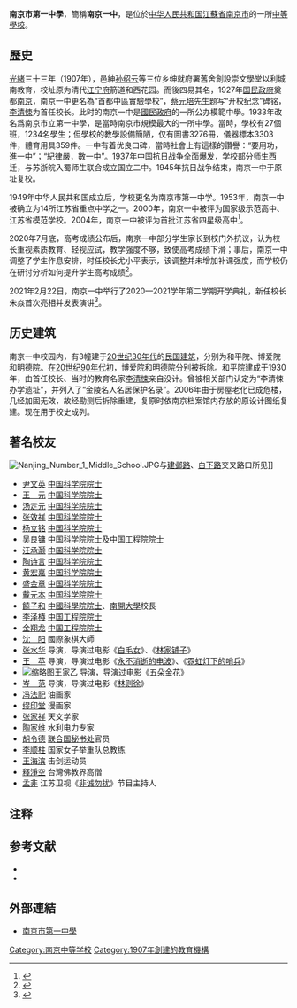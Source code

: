 {{Infobox_Highschool2
| name = 南京市第一中学
| picture = [[File:Nanjing_First_High_School_entrance,2011.jpg|330px]]
| motto = 求真 为民
| established = 1907年
| type = 公立[[完全中學|完全中學]]
| principal = 朱焱
| country = {{PRC}}
| city = [[江蘇省|江蘇省]][[南京市|南京市]]
| address = [[中山南路_(南京)|中山南路]]301号
| campus = 40000余平方米
| faculty = 230名
| enrollment = 2500名
| website = [http://www.njyz.net/ 南京市第一中学网站]
}}

'''南京市第一中學'''，簡稱'''南京一中'''，是位於[[中华人民共和国|中华人民共和国]][[江蘇省|江蘇省]][[南京市|南京市]]的一所[[中等學校|中等學校]]。

==歷史==
[[光緒|光緒]]三十三年（1907年），邑紳[[孙绍云|孙绍云]]等三位乡绅就府署舊舍創設崇文學堂以利城南教育，校址原为清代[[江宁府|江宁府]]箭道和西花园。而後四易其名，1927年[[国民政府|国民政府]]奠都[[南京|南京]]，南京一中更名為“首都中區實驗學校”，[[蔡元培|蔡元培]]先生题写“开校纪念”碑铭，[[李清悚|李清悚]]为首任校长。此时的南京一中是[[國民政府|國民政府]]的一所公办模範中學。1933年改名爲南京市立第一中學，是當時南京市規模最大的一所中學。當時，學校有27個班，1234名學生；但學校的教學設備簡陋，仅有圖書3276冊，儀器標本3303件，體育用具359件。一中有着优良口碑，當時社會上有這樣的讚譽：“要用功，進一中”；“紀律嚴，數一中”。1937年中国抗日战争全面爆发，学校部分师生西迁，与苏浙皖入蜀师生联合成立国立二中。1945年抗日战争结束，南京一中于原址复校。

1949年中华人民共和国成立后，学校更名为南京市第一中学。1953年，南京一中被确立为14所江苏省重点中学之一。2000年，南京一中被评为国家级示范高中、江苏省模范学校。2004年，南京一中被评为首批江苏省四星级高中<ref>{{Cite web|url=http://www.njyz.net/s/1/t/54/p/1/c/4/d/539/list.htm|title=学校简介|accessdate=2019-05-20|work=www.njyz.net|archive-date=2020-01-14|archive-url=https://web.archive.org/web/20200114113407/http://www.njyz.net/s/1/t/54/p/1/c/4/d/539/list.htm|dead-url=no}}</ref>。

2020年7月底，高考成绩公布后，南京一中部分学生家长到校门外抗议，认为校长重视素质教育、轻视应试，教学强度不够，致使高考成绩下滑；事后，南京一中调整了学生作息安排，时任校长尤小平表示，该调整并未增加补课强度，而学校仍在研讨分析如何提升学生高考成绩<ref>{{Cite news|url=https://www.thepaper.cn/newsDetail_forward_8574022|title=南京一中校长回应高考成绩下滑风波：确有做的不到位之处|date=2020-08-04|work=澎湃新闻|accessdate=2020-09-10|archive-date=2021-01-06|archive-url=https://web.archive.org/web/20210106153818/https://www.thepaper.cn/newsDetail_forward_8574022|dead-url=no}}</ref>。

2021年2月22日，南京一中举行了2020—2021学年第二学期开学典礼，新任校长朱焱首次亮相并发表演讲<ref>{{Cite web|title=南京一中新任校长朱焱亮相今天上午开学典礼|url=https://k.sina.com.cn/article_1653603955_628ffe73019011iw2.html|accessdate=2021-02-25|date=2021-02-22|last=扬子晚报|work=k.sina.cn}}</ref>。

== 历史建筑 ==
南京一中校园内，有3幢建于[[20世纪30年代|20世纪30年代]]的[[南京民国建筑|民国建筑]]，分别为和平院、博爱院和明德院。在[[20世纪90年代|20世纪90年代]]初，博爱院和明德院分别被拆除。和平院建成于1930年，由首任校长、当时的教育名家[[李清悚|李清悚]]亲自没计。曾被相关部门认定为“李清悚办学遗址”，并列入了“金陵名人名居保护名录”。2006年由于房屋老化已成危楼，几经加固无效，故经勘测后拆除重建，复原时依南京档案馆内存放的原设计图纸复建。现在用于校史成列。

== 著名校友 ==
[[File:Nanjing_Number_1_Middle_School.JPG|thumb]]与[[建邺路|建邺路]]、[[白下路|白下路]]交叉路口所见]]
*[[尹文英|尹文英]] [[中国科学院院士|中国科学院院士]]
*[[王元_(数学家)|王　元]] [[中国科学院院士|中国科学院院士]]
*[[汤定元|汤定元]] [[中国科学院院士|中国科学院院士]]
*[[张效祥|张效祥]] [[中国科学院院士|中国科学院院士]]
*[[杨立铭|杨立铭]] [[中国科学院院士|中国科学院院士]]
*[[吴良镛|吴良镛]] [[中国科学院院士|中国科学院院士]]及[[中国工程院院士|中国工程院院士]]
*[[汪承灏|汪承灏]] [[中国科学院院士|中国科学院院士]]
*[[陶诗言|陶诗言]] [[中国科学院院士|中国科学院院士]]
*[[黄宏嘉|黄宏嘉]] [[中国科学院院士|中国科学院院士]]
*[[盛金章|盛金章]] [[中国科学院院士|中国科学院院士]]
*[[戴元本|戴元本]] [[中国科学院院士|中国科学院院士]]
*[[饒子和|饒子和]] [[中國科學院院士|中國科學院院士]]、[[南開大學|南開大學]]校長
*[[李泽椿|李泽椿]] [[中国工程院院士|中国工程院院士]]
*[[金翔龙|金翔龙]] [[中国工程院院士|中国工程院院士]]
*[[沈阳_(国际象棋棋手)|沈　阳]] 國際象棋大師
*[[张水华|张水华]] 导演，导演过电影《[[白毛女|白毛女]]》、《[[林家铺子|林家铺子]]》
*[[王苹|王　苹]] 导演，导演过电影《[[永不消逝的电波|永不消逝的电波]]》、《[[霓虹灯下的哨兵|霓虹灯下的哨兵]]》
*[[File:School_Badge_of_Nanjing_No.1_Middle_School.jpg|缩略图]][[王家乙|王家乙]] 导演，导演过电影《[[五朵金花|五朵金花]]》
*[[岑范|岑　范]] 导演，导演过电影《[[林则徐|林则徐]]》
*[[冯法祀|冯法祀]] 油画家
*[[缪印堂|缪印堂]] 漫画家
*[[张家祥_(1932年)|张家祥]] 天文学家
*[[陶家维|陶家维]] 水利电力专家
*[[胡令德|胡令德]] [[联合国秘书处|联合国秘书处]]官员
*[[李顺柱|李顺柱]] 国家女子举重队总教练
*[[王海滨|王海滨]] 击剑运动员
*[[釋淨空|釋淨空]] 台灣佛教界高僧
*[[孟非|孟非]] 江苏卫视《[[非诚勿扰_(节目)|非诚勿扰]]》节目主持人

==注释==
<div class="references-small">
<references group="注"/>
</div>

==参考文献==
{{reflist}}
*{{cite web|url=http://longhoo.net/gb/longhoo/news/nanjing/tech/userobject1ai725017.html|title=南京一中迎来百岁生日 多方校友会聚一堂庆华诞|publisher=龙虎网|date=2007-10-29|accessdate=2009-06-30|archive-date=2011-07-23|archive-url=https://web.archive.org/web/20110723190217/http://longhoo.net/gb/longhoo/news/nanjing/tech/userobject1ai725017.html|dead-url=yes}}
*{{cite web|url=http://www.jllib.cn:8080/njmgjz.cn/doc/27786249|title=一中被拆民国楼“和平院"复建|publisher=南京民国建筑网|accessdate=2009-06-30}}{{Dead link}}

== 外部連結 ==
*[http://www.njyz.net 南京市第一中學] {{Wayback|url=http://www.njyz.net/ |date=20210105224421 }}

{{模板:南京中等教育}}
{{江苏省四星级高中}}
[[Category:南京中等学校|Category:南京中等学校]]
[[Category:1907年創建的教育機構|Category:1907年創建的教育機構]]